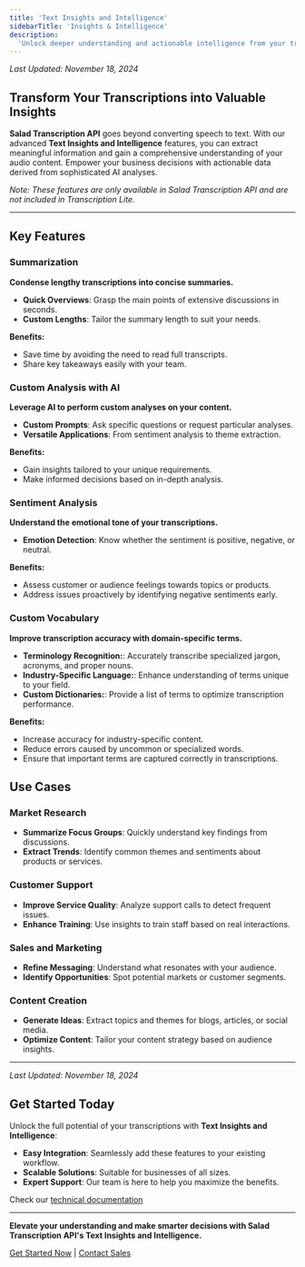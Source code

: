 ```yaml
---
title: 'Text Insights and Intelligence'
sidebarTitle: 'Insights & Intelligence'
description:
  'Unlock deeper understanding and actionable intelligence from your transcriptions with Salad Transcription API (only).'
---
```


_Last Updated: November 18, 2024_

## Transform Your Transcriptions into Valuable Insights

**Salad Transcription API** goes beyond converting speech to text. With our advanced **Text Insights and Intelligence**
features, you can extract meaningful information and gain a comprehensive understanding of your audio content. Empower
your business decisions with actionable data derived from sophisticated AI analyses.

_Note: These features are only available in Salad Transcription API and are not included in Transcription Lite._

---

## Key Features

### Summarization

**Condense lengthy transcriptions into concise summaries.**

- **Quick Overviews**: Grasp the main points of extensive discussions in seconds.
- **Custom Lengths**: Tailor the summary length to suit your needs.

**Benefits:**

- Save time by avoiding the need to read full transcripts.
- Share key takeaways easily with your team.

### Custom Analysis with AI

**Leverage AI to perform custom analyses on your content.**

- **Custom Prompts**: Ask specific questions or request particular analyses.
- **Versatile Applications**: From sentiment analysis to theme extraction.

**Benefits:**

- Gain insights tailored to your unique requirements.
- Make informed decisions based on in-depth analysis.

### Sentiment Analysis

**Understand the emotional tone of your transcriptions.**

- **Emotion Detection**: Know whether the sentiment is positive, negative, or neutral.

**Benefits:**

- Assess customer or audience feelings towards topics or products.
- Address issues proactively by identifying negative sentiments early.

### Custom Vocabulary

**Improve transcription accuracy with domain-specific terms.**

- **Terminology Recognition:**: Accurately transcribe specialized jargon, acronyms, and proper nouns.
- **Industry-Specific Language:**: Enhance understanding of terms unique to your field.
- **Custom Dictionaries:**: Provide a list of terms to optimize transcription performance.

**Benefits:**

- Increase accuracy for industry-specific content.
- Reduce errors caused by uncommon or specialized words.
- Ensure that important terms are captured correctly in transcriptions.

## Use Cases

### Market Research

- **Summarize Focus Groups**: Quickly understand key findings from discussions.
- **Extract Trends**: Identify common themes and sentiments about products or services.

### Customer Support

- **Improve Service Quality**: Analyze support calls to detect frequent issues.
- **Enhance Training**: Use insights to train staff based on real interactions.

### Sales and Marketing

- **Refine Messaging**: Understand what resonates with your audience.
- **Identify Opportunities**: Spot potential markets or customer segments.

### Content Creation

- **Generate Ideas**: Extract topics and themes for blogs, articles, or social media.
- **Optimize Content**: Tailor your content strategy based on audience insights.

---

_Last Updated: November 18, 2024_

## Get Started Today

Unlock the full potential of your transcriptions with **Text Insights and Intelligence**:

- **Easy Integration**: Seamlessly add these features to your existing workflow.
- **Scalable Solutions**: Suitable for businesses of all sizes.
- **Expert Support**: Our team is here to help you maximize the benefits.

Check our [technical documentation](/transcription/how-to-guides/features/llm-features)

---

**Elevate your understanding and make smarter decisions with Salad Transcription API's Text Insights and Intelligence.**

[Get Started Now](https://portal.salad.com/) | [Contact Sales](mailto:sales@salad.com)
